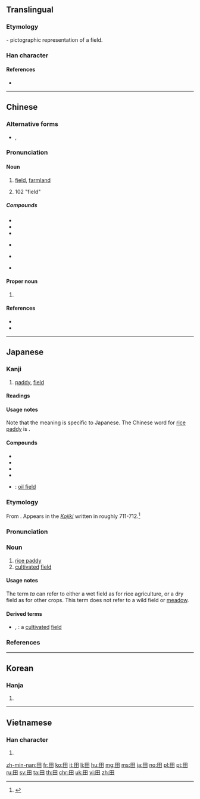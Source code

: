 {{also|𐌎|⊞|申|甲|由}}
==Translingual==
{{stroke order|type=animate}}
{{stroke order|type=janimate}}

===Etymology===
{{Han etyl}}
{{liushu|p}} - pictographic representation of a field.

===Han character===
{{Han char|rn=102|rad=田|as=00|sn=5|canj=W|four=60400}}

====References====
* {{Han ref|kx=0756.110|dkj=21723|dj=1167.010|hdz=42524.010|uh=7530|ud=30000|bh=A5D0|bd=42448}}

----

==Chinese==
{{zh-forms}}

===Alternative forms===
* {{sense|field}} {{qualifier|Min Nan}} {{zh-l|塍|chhân}}, {{zh-l|堘|chhân}}

===Pronunciation===
{{zh-pron
|m=tián
|c=tin4
|h=pfs=thièn
|mn=tiân/chhân
|mn_note=chhân - borrowed; tiân - literary
|w=
|mc=y
|oc=y
|ma=|ma2=
|cat=n
}}

====Noun====
{{zh-noun}}

# [[field]], [[farmland]]
#: {{zh-usex|一 塊 玉米 田|a corn '''field'''}}
# {{w|Kangxi radical}} 102 "field"

=====Compounds=====
* {{zh-l|田地|farmland}}
* {{zh-l|田野|field}}
* {{zh-l|丹田|dantian}}
* {{qualifier|Min Nan}} {{zh-l|湳田|muddy field}}
* {{qualifier|Min Nan}} {{zh-l|田園|arable land}}
* {{qualifier|Min Nan}} {{zh-l|田螺|paddy snail}}

====Proper noun====
{{zh-proper noun}}

# {{surname|lang=zh}}

====References====
* {{R:cedict}}
* {{thcwdq|田}}

----

==Japanese==

===Kanji===
{{ja-kanji|grade=1|rs=田00}}

# [[paddy]], [[field]]

====Readings====
{{ja-readings
|goon=[[でん]] (den)
|kanon=[[てん]] (ten)
|kun=[[た]] (ta)
|nanori=[[だ]] (da)
}}

====Usage notes====
Note that the {{m|en|rice paddy}} meaning is specific to Japanese. The Chinese word for [[rice paddy]] is {{m|zh|水田}}.

====Compounds====
{{der-top|Compounds}}
* {{ja-r|豊田|とよた}}
* {{ja-r|成田|なりた}}
* {{ja-r|羽田|はねだ}}
* {{ja-r|半田|はんだ}}
* {{ja-r|油田|ゆでん}}: [[oil field]]
{{der-bottom}}

===Etymology===
{{ja-kanjitab|た|yomi=k}}
From {{etyl|ojp|ja|sort=た}}. Appears in the [[w:Kojiki|''Kojiki'']] written in roughly 711-712.<ref name="KDJ">{{R:Kokugo Dai Jiten}}</ref>

===Pronunciation===
{{ja-pron|yomi=k|た|acc=1|acc_ref=DJR,NHK}}

===Noun===
{{ja-noun|た}}

# [[rice paddy]]
# [[cultivated]] [[field]]

====Usage notes====
The term ''ta'' can refer to either a wet field as for rice agriculture, or a dry field as for other crops. This term does not refer to a wild field or [[meadow]].

====Derived terms====
{{der-top}}
* {{ja-r|田圃|たんぼ}}, {{ja-r|田んぼ|たんぼ}}: a [[cultivated]] [[field]]
{{der-bottom}}

===References===
<references/>

----

==Korean==

===Hanja===
{{ko-hanja|hangeul=전|eumhun=밭|rv=jeon|mr=chŏn|y=cen}}

# {{defn|lang=ko|sort=田00}}

----

==Vietnamese==

===Han character===
{{vi-hantu|[[điền]], [[ruộng]]|rs=田00}}

# {{defn|lang=vi|sort=田00}}

[[Category:CJKV radicals| ]]

[[zh-min-nan:田]]
[[fr:田]]
[[ko:田]]
[[it:田]]
[[li:田]]
[[hu:田]]
[[mg:田]]
[[ms:田]]
[[ja:田]]
[[no:田]]
[[pl:田]]
[[pt:田]]
[[ru:田]]
[[sv:田]]
[[ta:田]]
[[th:田]]
[[chr:田]]
[[uk:田]]
[[vi:田]]
[[zh:田]]